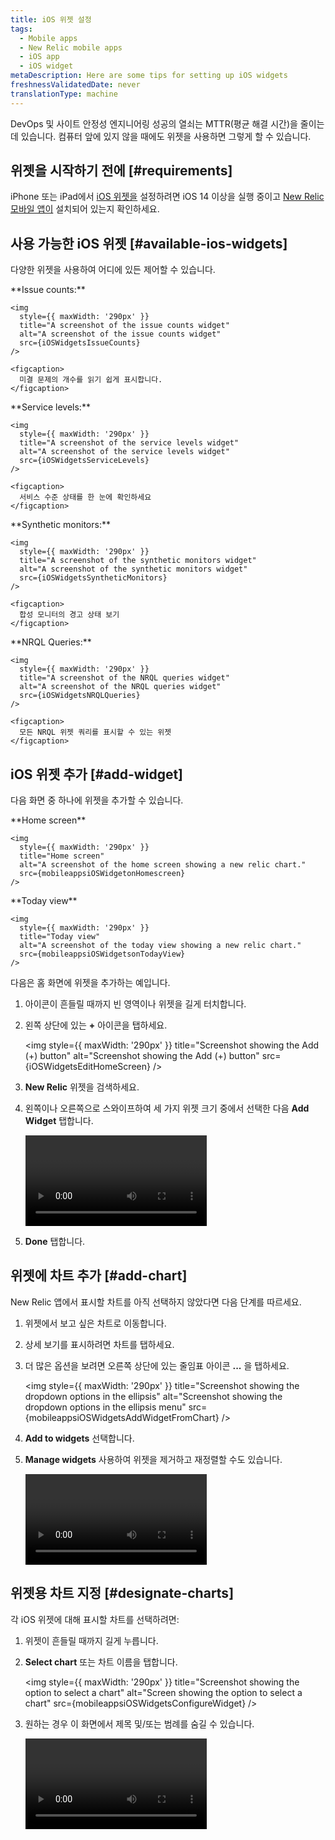```yaml
---
title: iOS 위젯 설정
tags:
  - Mobile apps
  - New Relic mobile apps
  - iOS app
  - iOS widget
metaDescription: Here are some tips for setting up iOS widgets
freshnessValidatedDate: never
translationType: machine
---
```











DevOps 및 사이트 안정성 엔지니어링 성공의 열쇠는 MTTR(평균 해결 시간)을 줄이는 데 있습니다. 컴퓨터 앞에 있지 않을 때에도 위젯을 사용하면 그렇게 할 수 있습니다.

## 위젯을 시작하기 전에 [#requirements]

iPhone 또는 iPad에서 [iOS 위젯을](https://support.apple.com/en-us/HT207122) 설정하려면 iOS 14 이상을 실행 중이고 [New Relic 모바일 앱이](install-newrelic-ios-mobile-app) 설치되어 있는지 확인하세요.

## 사용 가능한 iOS 위젯 [#available-ios-widgets]

다양한 위젯을 사용하여 어디에 있든 제어할 수 있습니다.

<SideBySide>
  <Side>
    <DNT>
      **Issue counts:**
    </DNT>

    <img
      style={{ maxWidth: '290px' }}
      title="A screenshot of the issue counts widget"
      alt="A screenshot of the issue counts widget"
      src={iOSWidgetsIssueCounts}
    />

    <figcaption>
      미결 문제의 개수를 읽기 쉽게 표시합니다.
    </figcaption>
  </Side>

  <Side>
    <DNT>
      **Service levels:**
    </DNT>

    <img
      style={{ maxWidth: '290px' }}
      title="A screenshot of the service levels widget"
      alt="A screenshot of the service levels widget"
      src={iOSWidgetsServiceLevels}
    />

    <figcaption>
      서비스 수준 상태를 한 눈에 확인하세요
    </figcaption>
  </Side>

  <Side>
    <DNT>
      **Synthetic monitors:**
    </DNT>

    <img
      style={{ maxWidth: '290px' }}
      title="A screenshot of the synthetic monitors widget"
      alt="A screenshot of the synthetic monitors widget"
      src={iOSWidgetsSyntheticMonitors}
    />

    <figcaption>
      합성 모니터의 경고 상태 보기
    </figcaption>
  </Side>

  <Side>
    <DNT>
      **NRQL Queries:**
    </DNT>

    <img
      style={{ maxWidth: '290px' }}
      title="A screenshot of the NRQL queries widget"
      alt="A screenshot of the NRQL queries widget"
      src={iOSWidgetsNRQLQueries}
    />

    <figcaption>
      모든 NRQL 위젯 쿼리를 표시할 수 있는 위젯
    </figcaption>
  </Side>
</SideBySide>

## iOS 위젯 추가 [#add-widget]

다음 화면 중 하나에 위젯을 추가할 수 있습니다.

<SideBySide>
  <Side>
    <DNT>
      **Home screen**
    </DNT>

    <img
      style={{ maxWidth: '290px' }}
      title="Home screen"
      alt="A screenshot of the home screen showing a new relic chart."
      src={mobileappsiOSWidgetonHomescreen}
    />
  </Side>

  <Side>
    <DNT>
      **Today view**
    </DNT>

    <img
      style={{ maxWidth: '290px' }}
      title="Today view"
      alt="A screenshot of the today view showing a new relic chart."
      src={mobileappsiOSWidgetsonTodayView}
    />
  </Side>
</SideBySide>

다음은 홈 화면에 위젯을 추가하는 예입니다.

1. 아이콘이 흔들릴 때까지 빈 영역이나 위젯을 길게 터치합니다.

2. 왼쪽 상단에 있는 <DNT>**+**</DNT> 아이콘을 탭하세요.

   <img
     style={{ maxWidth: '290px' }}
     title="Screenshot showing the Add (+) button"
     alt="Screenshot showing the Add (+) button"
     src={iOSWidgetsEditHomeScreen}
   />

3. <DNT>**New Relic**</DNT> 위젯을 검색하세요.

4. 왼쪽이나 오른쪽으로 스와이프하여 세 가지 위젯 크기 중에서 선택한 다음 <DNT>**Add Widget**</DNT> 탭합니다.

   <Video
     type="wistia"
     id="qyk74p7j56"
     vertical
     width="290px"
   />

5. <DNT>**Done**</DNT> 탭합니다.

## 위젯에 차트 추가 [#add-chart]

New Relic 앱에서 표시할 차트를 아직 선택하지 않았다면 다음 단계를 따르세요.

1. 위젯에서 보고 싶은 차트로 이동합니다.

2. 상세 보기를 표시하려면 차트를 탭하세요.

3. 더 많은 옵션을 보려면 오른쪽 상단에 있는 줄임표 아이콘 <DNT>**...**</DNT> 을 탭하세요.

   <img
     style={{ maxWidth: '290px' }}
     title="Screenshot showing the dropdown options in the ellipsis"
     alt="Screenshot showing the dropdown options in the ellipsis menu"
     src={mobileappsiOSWidgetsAddWidgetFromChart}
   />

4. <DNT>**Add to widgets**</DNT> 선택합니다.

5. <DNT>**Manage widgets**</DNT> 사용하여 위젯을 제거하고 재정렬할 수도 있습니다.

   <Video
     type="wistia"
     id="7dd2al2g8w"
     vertical
     width="290px"
   />

## 위젯용 차트 지정 [#designate-charts]

각 iOS 위젯에 대해 표시할 차트를 선택하려면:

1. 위젯이 흔들릴 때까지 길게 누릅니다.

2. <DNT>**Select chart**</DNT> 또는 차트 이름을 탭합니다.

   <img
     style={{ maxWidth: '290px' }}
     title="Screenshot showing the option to select a chart"
     alt="Screen showing the option to select a chart"
     src={mobileappsiOSWidgetsConfigureWidget}
   />

3. 원하는 경우 이 화면에서 제목 및/또는 범례를 숨길 수 있습니다.

   <Video
     type="wistia"
     id="jsh48c18dq"
     vertical
     width="290px"
   />